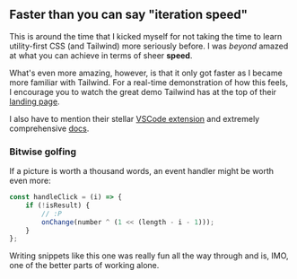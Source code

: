 ## Faster than you can say "iteration speed"

This is around the time that I kicked myself for not taking the time to learn utility-first CSS (and Tailwind) more seriously before. I was _beyond_ amazed at what you can achieve in terms of sheer **speed**.

What's even more amazing, however, is that it only got faster as I became more familiar with Tailwind. For a real-time demonstration of how this feels, I encourage you to watch the great demo Tailwind has at the top of their [landing page](https://tailwindcss.com).

I also have to mention their stellar [VSCode extension](https://marketplace.visualstudio.com/items?itemName=bradlc.vscode-tailwindcss) and extremely comprehensive [docs](https://tailwindcss.com/docs).

### Bitwise golfing
If a picture is worth a thousand words, an event handler might be worth even more:
```javascript
const handleClick = (i) => {
    if (!isResult) {
        // :P
        onChange(number ^ (1 << (length - i - 1)));
    }
};
```
Writing snippets like this one was really fun all the way through and is, IMO, one of the better parts of working alone. 
